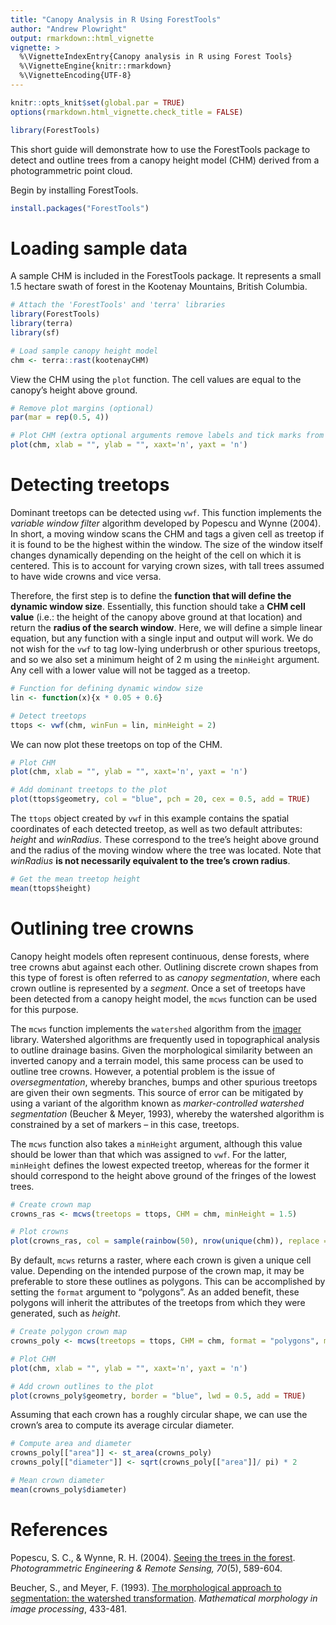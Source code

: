 ---
title: "Canopy Analysis in R Using ForestTools"
author: "Andrew Plowright"
output: rmarkdown::html_vignette
vignette: >
  %\VignetteIndexEntry{Canopy analysis in R using Forest Tools}
  %\VignetteEngine{knitr::rmarkdown}
  %\VignetteEncoding{UTF-8}
---
```{r global_options, include=FALSE, dpi =  300}
knitr::opts_knit$set(global.par = TRUE)
options(rmarkdown.html_vignette.check_title = FALSE)
```
```{r setup}
library(ForestTools)
```

This short guide will demonstrate how to use the ForestTools package to detect and outline trees from a canopy height model (CHM) derived from a photogrammetric point cloud.

Begin by installing ForestTools.

```{r, eval = FALSE}
install.packages("ForestTools")
```


# Loading sample data

A sample CHM is included in the ForestTools package. It represents a small 1.5 hectare swath of forest in the Kootenay Mountains, British Columbia.

```{r, message = FALSE, warning = FALSE}
# Attach the 'ForestTools' and 'terra' libraries
library(ForestTools)
library(terra)
library(sf)

# Load sample canopy height model
chm <- terra::rast(kootenayCHM)
```

View the CHM using the `plot` function. The cell values are equal to the canopy's height above ground.

```{r, fig.width = 4, fig.height = 2.51}
# Remove plot margins (optional)
par(mar = rep(0.5, 4))

# Plot CHM (extra optional arguments remove labels and tick marks from the plot)
plot(chm, xlab = "", ylab = "", xaxt='n', yaxt = 'n')
```

# Detecting treetops

Dominant treetops can be detected using `vwf`. This function implements the _variable window filter_ algorithm developed by Popescu and Wynne (2004). In short, a moving window scans the CHM and tags a given cell as treetop if it is found to be the highest within the window. The size of the window itself changes dynamically depending on the height of the cell on which it is centered. This is to account for varying crown sizes, with tall trees assumed to have wide crowns and vice versa.

Therefore, the first step is to define the **function that will define the dynamic window size**. Essentially, this function should take a **CHM cell value** (i.e.: the height of the canopy above ground at that location) and return the **radius of the search window**. Here, we will define a simple linear equation, but any function with a single input and output will work. We do not wish for the `vwf` to tag low-lying underbrush or other spurious treetops, and so we also set a minimum height of 2 m using the `minHeight` argument. Any cell with a lower value will not be tagged as a treetop.

```{r}
# Function for defining dynamic window size
lin <- function(x){x * 0.05 + 0.6}

# Detect treetops
ttops <- vwf(chm, winFun = lin, minHeight = 2)
```

We can now plot these treetops on top of the CHM.

```{r, fig.width = 4, fig.height = 2.51}
# Plot CHM
plot(chm, xlab = "", ylab = "", xaxt='n', yaxt = 'n')

# Add dominant treetops to the plot
plot(ttops$geometry, col = "blue", pch = 20, cex = 0.5, add = TRUE)

```

The `ttops` object created by `vwf` in this example contains the spatial coordinates of each detected treetop, as well as two default attributes: _height_ and _winRadius_. These correspond to the tree's height above ground and the radius of the moving window where the tree was located. Note that _winRadius_ **is not necessarily equivalent to the tree's crown radius**.

```{r}
# Get the mean treetop height
mean(ttops$height)
```

# Outlining tree crowns

Canopy height models often represent continuous, dense forests, where tree crowns abut against each other. Outlining discrete crown shapes from this type of forest is often referred to as _canopy segmentation_, where each crown outline is represented by a _segment_. Once a set of treetops have been detected from a canopy height model, the `mcws` function can be used for this purpose.

The `mcws` function implements the `watershed` algorithm from the [imager](https://cran.r-project.org/package=imager/imager.pdf) library. Watershed algorithms are frequently used in topographical analysis to outline drainage basins. Given the morphological similarity between an inverted canopy and a terrain model, this same process can be used to outline tree crowns. However, a potential problem is the issue of _oversegmentation_, whereby branches, bumps and other spurious treetops are given their own segments. This source of error can be mitigated by using a variant of the algorithm known as _marker-controlled watershed segmentation_ (Beucher & Meyer, 1993), whereby the watershed algorithm is constrained by a set of markers -- in this case, treetops.

The `mcws` function also takes a `minHeight` argument, although this value should be lower than that which was assigned to `vwf`. For the latter, `minHeight` defines the lowest expected treetop, whereas for the former it should correspond to the height above ground of the fringes of the lowest trees. 

```{r, fig.width = 4, fig.height = 2.51}
# Create crown map
crowns_ras <- mcws(treetops = ttops, CHM = chm, minHeight = 1.5)

# Plot crowns
plot(crowns_ras, col = sample(rainbow(50), nrow(unique(chm)), replace = TRUE), legend = FALSE, xlab = "", ylab = "", xaxt='n', yaxt = 'n')
```

By default, `mcws` returns a raster, where each crown is given a unique cell value. Depending on the intended purpose of the crown map, it may be preferable to store these outlines as polygons. This can be accomplished by setting the `format` argument to "polygons". As an added benefit, these polygons will inherit the attributes of the treetops from which they were generated, such as _height_.

```{r, fig.width = 4, fig.height = 2.51}
# Create polygon crown map
crowns_poly <- mcws(treetops = ttops, CHM = chm, format = "polygons", minHeight = 1.5)

# Plot CHM
plot(chm, xlab = "", ylab = "", xaxt='n', yaxt = 'n')

# Add crown outlines to the plot
plot(crowns_poly$geometry, border = "blue", lwd = 0.5, add = TRUE)
```

Assuming that each crown has a roughly circular shape, we can use the crown's area to compute its average circular diameter.

```{r}
# Compute area and diameter
crowns_poly[["area"]] <- st_area(crowns_poly)
crowns_poly[["diameter"]] <- sqrt(crowns_poly[["area"]]/ pi) * 2

# Mean crown diameter
mean(crowns_poly$diameter)
```

# References

Popescu, S. C., & Wynne, R. H. (2004). [Seeing the trees in the forest](https://www.ingentaconnect.com/content/asprs/pers/2004/00000070/00000005/art00003). _Photogrammetric Engineering & Remote Sensing, 70_(5), 589-604.

Beucher, S., and Meyer, F. (1993). [The morphological approach to segmentation: the watershed transformation](https://www.researchgate.net/profile/Serge-Beucher/publication/233950923_Segmentation_The_Watershed_Transformation_Mathematical_Morphology_in_Image_Processing/links/55f7c6ce08aeba1d9efe4072/Segmentation-The-Watershed-Transformation-Mathematical-Morphology-in-Image-Processing.pdf). _Mathematical morphology in image processing_, 433-481.
